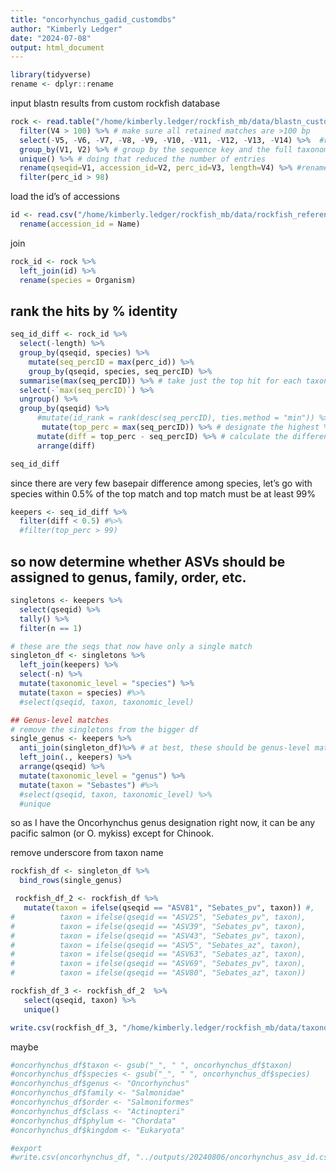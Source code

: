 ```yaml
---
title: "oncorhynchus_gadid_customdbs"
author: "Kimberly Ledger"
date: "2024-07-08"
output: html_document
---
```


```r
library(tidyverse)
rename <- dplyr::rename
```

input blastn results from custom rockfish database
```r
rock <- read.table("/home/kimberly.ledger/rockfish_mb/data/blastn_custom519.txt")  %>%
  filter(V4 > 100) %>% # make sure all retained matches are >100 bp
  select(-V5, -V6, -V7, -V8, -V9, -V10, -V11, -V12, -V13, -V14) %>%  #remove unnecessary columns
  group_by(V1, V2) %>% # group by the sequence key and the full taxonomy to reduce duplicate entries
  unique() %>% # doing that reduced the number of entries
  rename(qseqid=V1, accession_id=V2, perc_id=V3, length=V4) %>% #rename headers
  filter(perc_id > 98)
```

load the id's of accessions
```r
id <- read.csv("/home/kimberly.ledger/rockfish_mb/data/rockfish_reference_db_519.csv") %>%
  rename(accession_id = Name)
```

join 
```r
rock_id <- rock %>%
  left_join(id) %>%
  rename(species = Organism)
```

## rank the hits by % identity
```r
seq_id_diff <- rock_id %>%
  select(-length) %>%
  group_by(qseqid, species) %>%
    mutate(seq_percID = max(perc_id)) %>%
    group_by(qseqid, species, seq_percID) %>%
  summarise(max(seq_percID)) %>% # take just the top hit for each taxon (for each sequence)
  select(-`max(seq_percID)`) %>%
  ungroup() %>%
  group_by(qseqid) %>%
      #mutate(id_rank = rank(desc(seq_percID), ties.method = "min")) %>% # rank the taxonomic hits per sequence by % id
       mutate(top_perc = max(seq_percID)) %>% # designate the highest % id for the best taxonomic hit in each sequence (in some, but not all cases, this is 100%)   %>%
      mutate(diff = top_perc - seq_percID) %>% # calculate the difference between the % identity of the top hit and each subsequent taxonomic hit
      arrange(diff)

seq_id_diff
```

since there are very few basepair difference among species, let's go with species within 0.5% of the top match and top match must be at least 99% 
```r
keepers <- seq_id_diff %>%
  filter(diff < 0.5) #%>%
  #filter(top_perc > 99)
```


## so now determine whether ASVs should be assigned to genus, family, order, etc. 
```r
singletons <- keepers %>%
  select(qseqid) %>%
  tally() %>%
  filter(n == 1)

# these are the seqs that now have only a single match
singleton_df <- singletons %>%
  left_join(keepers) %>%
  select(-n) %>%
  mutate(taxonomic_level = "species") %>%
  mutate(taxon = species) #%>%
  #select(qseqid, taxon, taxonomic_level)

## Genus-level matches
# remove the singletons from the bigger df 
single_genus <- keepers %>%
  anti_join(singleton_df)%>% # at best, these should be genus-level matches
  left_join(., keepers) %>%
  arrange(qseqid) %>%
  mutate(taxonomic_level = "genus") %>%
  mutate(taxon = "Sebastes") #%>%
  #select(qseqid, taxon, taxonomic_level) %>%
  #unique
```

so as I have the Oncorhynchus genus designation right now, it can be any pacific salmon (or O. mykiss) except for Chinook. 

remove underscore from taxon name 
```r
rockfish_df <- singleton_df %>%
  bind_rows(single_genus)
```

```r
 rockfish_df_2 <- rockfish_df %>%
   mutate(taxon = ifelse(qseqid == "ASV81", "Sebates_pv", taxon)) #,
#          taxon = ifelse(qseqid == "ASV25", "Sebates_pv", taxon),
#          taxon = ifelse(qseqid == "ASV39", "Sebates_pv", taxon),
#          taxon = ifelse(qseqid == "ASV43", "Sebates_pv", taxon),
#          taxon = ifelse(qseqid == "ASV5", "Sebates_az", taxon),
#          taxon = ifelse(qseqid == "ASV63", "Sebates_az", taxon),
#          taxon = ifelse(qseqid == "ASV69", "Sebates_pv", taxon),
#          taxon = ifelse(qseqid == "ASV80", "Sebates_az", taxon))
```

```r
rockfish_df_3 <- rockfish_df_2  %>%
   select(qseqid, taxon) %>%
   unique()
```

```r
write.csv(rockfish_df_3, "/home/kimberly.ledger/rockfish_mb/data/taxonomy_custom519.csv")
```








maybe 
```r

#oncorhynchus_df$taxon <- gsub("_", " ", oncorhynchus_df$taxon)
#oncorhynchus_df$species <- gsub("_", " ", oncorhynchus_df$species)
#oncorhynchus_df$genus <- "Oncorhynchus"
#oncorhynchus_df$family <- "Salmonidae"
#oncorhynchus_df$order <- "Salmoniformes"
#oncorhynchus_df$class <- "Actinopteri"
#oncorhynchus_df$phylum <- "Chordata"
#oncorhynchus_df$kingdom <- "Eukaryota"

#export 
#write.csv(oncorhynchus_df, "../outputs/20240806/oncorhynchus_asv_id.csv")
```


